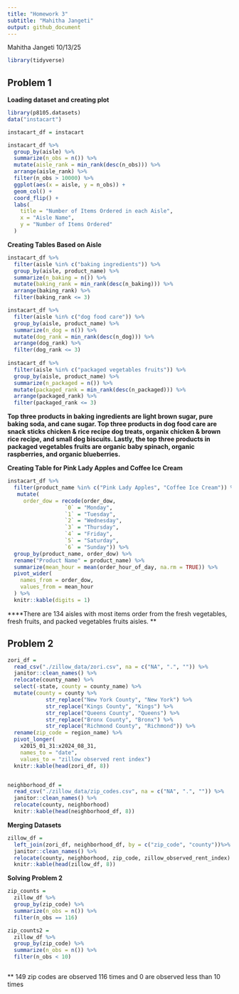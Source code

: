 ```yaml
---
title: "Homework 3"
subtitle: "Mahitha Jangeti"
output: github_document
---
```

Mahitha Jangeti
10/13/25
```r
library(tidyverse)
```

## Problem 1
**Loading dataset and creating plot**

```r
library(p8105.datasets)
data("instacart")

instacart_df = instacart
```

```r
instacart_df %>% 
  group_by(aisle) %>% 
  summarize(n_obs = n()) %>% 
  mutate(aisle_rank = min_rank(desc(n_obs))) %>% 
  arrange(aisle_rank) %>% 
  filter(n_obs > 10000) %>% 
  ggplot(aes(x = aisle, y = n_obs)) +
  geom_col() +
  coord_flip() +
  labs(
    title = "Number of Items Ordered in each Aisle",
    x = "Aisle Name",
    y = "Number of Items Ordered"
  )
```

**Creating Tables Based on Aisle**

```r
instacart_df %>% 
  filter(aisle %in% c("baking ingredients")) %>% 
  group_by(aisle, product_name) %>% 
  summarize(n_baking = n()) %>% 
  mutate(baking_rank = min_rank(desc(n_baking))) %>% 
  arrange(baking_rank) %>% 
  filter(baking_rank <= 3)

instacart_df %>% 
  filter(aisle %in% c("dog food care")) %>% 
  group_by(aisle, product_name) %>% 
  summarize(n_dog = n()) %>% 
  mutate(dog_rank = min_rank(desc(n_dog))) %>% 
  arrange(dog_rank) %>% 
  filter(dog_rank <= 3)
  
instacart_df %>% 
  filter(aisle %in% c("packaged vegetables fruits")) %>% 
  group_by(aisle, product_name) %>% 
  summarize(n_packaged = n()) %>% 
  mutate(packaged_rank = min_rank(desc(n_packaged))) %>% 
  arrange(packaged_rank) %>% 
  filter(packaged_rank <= 3)
```

**Top three products in baking ingredients are light brown sugar, pure baking soda, and cane sugar. Top three products in dog food care are snack sticks chicken & rice recipe dog treats, organix chicken & brown rice recipe, and small dog biscuits. Lastly, the top three products in packaged vegetables fruits are organic baby spinach, organic raspberries, and organic blueberries.** 


**Creating Table for Pink Lady Apples and Coffee Ice Cream** 

```r
instacart_df %>% 
  filter(product_name %in% c("Pink Lady Apples", "Coffee Ice Cream")) %>% 
   mutate(
     order_dow = recode(order_dow,
                  `0` = "Monday",
                  `1` = "Tuesday",
                  `2` = "Wednesday",
                  `3` = "Thursday",
                  `4` = "Friday",
                  `5` = "Saturday",
                  `6` = "Sunday")) %>% 
  group_by(product_name, order_dow) %>% 
  rename("Product Name" = product_name) %>% 
  summarize(mean_hour = mean(order_hour_of_day, na.rm = TRUE)) %>% 
  pivot_wider(
    names_from = order_dow,
    values_from = mean_hour
  ) %>% 
  knitr::kable(digits = 1)
```

****There are 134 aisles with most items order from the fresh vegetables, fresh fruits, and packed vegetables fruits aisles. **

## Problem 2

```r
zori_df = 
  read_csv("./zillow_data/zori.csv", na = c("NA", ".", "")) %>% 
  janitor::clean_names() %>% 
  relocate(county_name) %>% 
  select(-state, county = county_name) %>% 
  mutate(county = county %>% 
            str_replace("New York County", "New York") %>% 
            str_replace("Kings County", "Kings") %>%
            str_replace("Queens County", "Queens") %>%
            str_replace("Bronx County", "Bronx") %>%
            str_replace("Richmond County", "Richmond")) %>% 
  rename(zip_code = region_name) %>% 
  pivot_longer(
    x2015_01_31:x2024_08_31,
    names_to = "date",
    values_to = "zillow observed rent index")
  knitr::kable(head(zori_df, 8))


neighborhood_df = 
  read_csv("./zillow_data/zip_codes.csv", na = c("NA", ".", "")) %>% 
  janitor::clean_names() %>% 
  relocate(county, neighborhood)
  knitr::kable(head(neighborhood_df, 8))
```

**Merging Datasets**

```r
zillow_df = 
  left_join(zori_df, neighborhood_df, by = c("zip_code", "county"))%>%
  janitor::clean_names() %>% 
  relocate(county, neighborhood, zip_code, zillow_observed_rent_index)
  knitr::kable(head(zillow_df, 8))
```

**Solving Problem 2**

```r
zip_counts =
  zillow_df %>% 
  group_by(zip_code) %>% 
  summarize(n_obs = n()) %>% 
  filter(n_obs == 116)

zip_counts2 =
  zillow_df %>% 
  group_by(zip_code) %>% 
  summarize(n_obs = n()) %>% 
  filter(n_obs < 10)
```

```r

```


** 149 zip codes are observed 116 times and 0 are observed less than 10 times